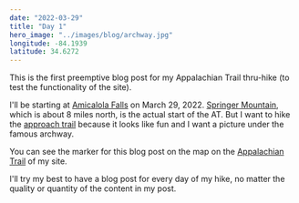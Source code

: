 ```yaml
---
date: "2022-03-29"
title: "Day 1"
hero_image: "../images/blog/archway.jpg"
longitude: -84.1939
latitude: 34.6272
---
```


This is the first preemptive blog post for my Appalachian Trail thru-hike (to test the functionality of the site).

I'll be starting at [Amicalola Falls](https://en.wikipedia.org/wiki/Amicalola_Falls_State_Park) on March 29, 2022. [Springer Mountain](https://en.wikipedia.org/wiki/Springer_Mountain), which is about 8 miles north, is the actual start of the AT. But I want to hike the [approach trail](https://appalachiantrail.org/official-blog/14-reasons-to-start-your-northbound-thru-hike-at-amicalola-falls-state-park/) because it looks like fun and I want a picture under the famous archway.

You can see the marker for this blog post on the map on the [Appalachian Trail](/appalachian_trail) of my site.

I'll try my best to have a blog post for every day of my hike, no matter the quality or quantity of the content in my post.
